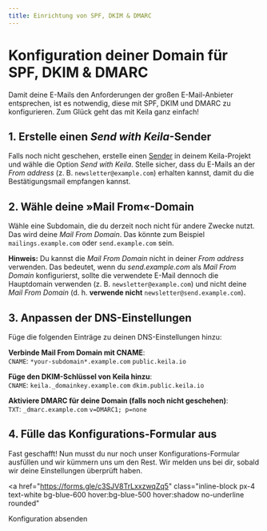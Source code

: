 ```yaml
---
title: Einrichtung von SPF, DKIM & DMARC
---
```


# Konfiguration deiner Domain für SPF, DKIM & DMARC

Damit deine E-Mails den Anforderungen der großen E-Mail-Anbieter entsprechen,
ist es notwendig, diese mit SPF, DKIM und DMARC zu konfigurieren.
Zum Glück geht das mit Keila ganz einfach!

<ManagedNote />

## 1. Erstelle einen _Send with Keila_-Sender

Falls noch nicht geschehen, erstelle einen [Sender](/docs/senders) in deinem Keila-Projekt und wähle die Option _Send with Keila_.
Stelle sicher, dass du E-Mails an der _From address_ (z. B. `newsletter@example.com`) erhalten kannst, damit du die Bestätigungsmail empfangen kannst.

## 2. Wähle deine »Mail From«-Domain

Wähle eine Subdomain, die du derzeit noch nicht für andere Zwecke nutzt.
Das wird deine _Mail From Domain_. Das könnte zum Beispiel `mailings.example.com` oder `send.example.com` sein.

**Hinweis:** Du kannst die _Mail From Domain_ nicht in deiner _From address_ verwenden.
Das bedeutet, wenn du _send.example.com_ als _Mail From Domain_ konfigurierst, sollte
die verwendete E-Mail dennoch die Hauptdomain verwenden (z. B.
`newsletter@example.com`) und nicht deine _Mail From Domain_ (d. h. **verwende nicht** `newsletter@send.example.com`).

## 3. Anpassen der DNS-Einstellungen

Füge die folgenden Einträge zu deinen DNS-Einstellungen hinzu:

**Verbinde Mail From Domain mit CNAME**:\
`CNAME`: `*your-subdomain*.example.com` `public.keila.io`

**Füge den DKIM-Schlüssel von Keila hinzu**:\
`CNAME`: `keila._domainkey.example.com` `dkim.public.keila.io`

**Aktiviere DMARC für deine Domain (falls noch nicht geschehen)**:\
`TXT`: `_dmarc.example.com` `v=DMARC1; p=none`

## 4. Fülle das Konfigurations-Formular aus

Fast geschafft! Nun musst du nur noch unser Konfigurations-Formular ausfüllen und
wir kümmern uns um den Rest. Wir melden uns bei dir, sobald wir deine Einstellungen
überprüft haben.

<a
  href="https://forms.gle/c3SJV8TrLxxzwqZq5"
  class="inline-block px-4 text-white bg-blue-600 hover:bg-blue-500 hover:shadow no-underline rounded"
>
  Konfiguration absenden
</a>
